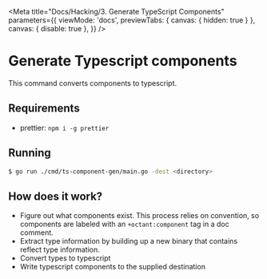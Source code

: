 
<Meta
  title="Docs/Hacking/3. Generate TypeScript Components"
  parameters={{
    viewMode: 'docs',
    previewTabs: { canvas: { hidden: true } },
    canvas: { disable: true },
  }}
/>

# Generate Typescript components

This command converts components to typescript.

## Requirements

- prettier: `npm i -g prettier`

## Running

```sh
$ go run ./cmd/ts-component-gen/main.go -dest <directory>
```

## How does it work?

- Figure out what components exist. This process relies on convention, so components are labeled with an `+octant:component` tag in a doc comment.
- Extract type information by building up a new binary that contains reflect type information.
- Convert types to typescript
- Write typescript components to the supplied destination
